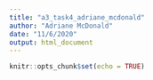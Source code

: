 ```yaml
---
title: "a3_task4_adriane_mcdonald"
author: "Adriane McDonald"
date: "11/6/2020"
output: html_document
---
```


```r
knitr::opts_chunk$set(echo = TRUE)
```

